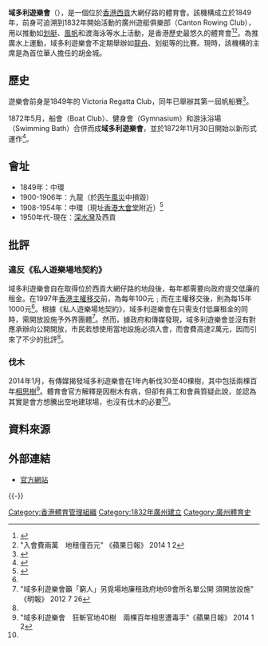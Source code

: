 {{Infobox Organization
|name = 域多利遊樂會<br>Victoria Recreation Club
|image_border =
|size =
|caption = 
|motto =
|type = 體育會
|formation = 1951年
|headquarters = {{flagicon|HKG}} 西貢大網仔路
|membership = 
|leader_title = 主席
|leader_name = 胡金城（2016年-現在）<br> [[沙利士|沙利士]]（?-2013年）<br> [[堅尼地|堅尼地]]（首任：1872年）
|website = [http://www.victoriarecreationclub.com.hk/ 域多利遊樂會]
}}

'''域多利遊樂會'''（{{lang-en|Victoria Recreation Club}}），是一個位於[[香港|香港]][[西貢區|西貢]]大網仔路的體育會。該機構成立於1849年，前身可追溯到1832年開始活動的廣州遊艇俱樂部（Canton Rowing Club），用以推動如[[划艇|划艇]]、[[風帆|風帆]]和渡海泳等水上活動，是香港歷史最悠久的體育會<ref>{{Cite web |url=http://www.victoriarecreationclub.com.hk/history.html |title=History |accessdate=2014-01-15 |archive-date=2016-09-25 |archive-url=https://web.archive.org/web/20160925053059/http://www.victoriarecreationclub.com.hk/history.html |dead-url=no }}</ref><ref name="apple">"入會費兩萬　地租僅百元" 《蘋果日報》 2014 1 2</ref>。為推廣水上運動，域多利遊樂會不定期舉辦如[[龍舟|龍舟]]、划艇等的比賽。現時，該機構的主席是為首位華人擔任的胡金城。

==歷史==
遊樂會前身是1849年的 Victoria Regatta Club，同年已舉辦其第一屆帆船賽<ref>{{Cite book|title=Twentieth Century Impressions of Hongkong, Shanghai, and Other Treaty Ports of China: Their History, People, Commerce, Industries, and Resources|last=Arnold|first=Wright|publisher=Lloyd's Greater Britain Publishing Company, Ltd.|year=1908|location=London|language=en}}</ref>。

1872年5月，船會（Boat Club）、健身會（Gymnasium）和游泳浴場（Swimming Bath）合併而成'''域多利遊樂會'''，並於1872年11月30日開始以新形式運作<ref>{{Cite book|title=Europe in China: The History of Hongkong from the Beginning to the Year 1882|url=https://archive.org/details/europeinchina0000unse|last=Eitel|first=Ernest John|publisher=Luzac & Company|year=1895|location=London|language=en}}</ref>。

==會址==
{{expand section}}
*1849年：中環
*1900-1906年：九龍（於[[丙午風災|丙午風災]]中損毀）
*1908-1954年：中環（現址[[香港大會堂|香港大會堂]]附近）<ref>{{Cite web|title=Hong Kong’s ‘recreational clubs’ are remnants of its colonial past; what does that mean for their future?|url=https://hongkongbuzz.hk/2018/12/hong-kongs-recreational-clubs-are-remnants-of-its-colonial-past-what-does-that-mean-for-their-future|access-date=2021-08-27|author=Edith Terry|date=2018-12-04|publisher=Hong Kong Buzz|language=en|archive-date=2021-08-27|archive-url=https://web.archive.org/web/20210827044309/https://hongkongbuzz.hk/2018/12/hong-kongs-recreational-clubs-are-remnants-of-its-colonial-past-what-does-that-mean-for-their-future}}</ref>
*1950年代-現在：[[深水灣|深水灣]]及西貢

==批評==
===違反《私人遊樂場地契約》===
域多利遊樂會自在取得位於西貢大網仔路的地段後，每年都需要向政府提交低廉的租金。在1997年[[香港主權移交|香港主權移交]]前，為每年100元﹔而在主權移交後，則為每15年1000元<ref name="apple"/>。根據《私人遊樂場地契約》，域多利遊樂會在只需支付低廉租金的同時，需開放設施予外界團體<ref>"域多利遊樂會籲「窮人」另覓場地廉租政府地69會所名單公開 須開放設施" 《明報》 2012 7 26</ref>。然而，據政府和傳媒發現，域多利遊樂會並沒有對應承辦向公開開放，市民若想使用當地設施必須入會，而會費高達2萬元，因而引來了不少的批評<ref name="apple"/>。

===伐木===
2014年1月，有傳媒揭發域多利遊樂會在1年內斬伐30至40棵樹，其中包括兩棵百年[[相思樹|相思樹]]<ref name="app">"域多利遊樂會　狂斬官地40樹　兩棵百年相思遭毒手"《蘋果日報》 2014 1 2</ref>。體育會官方解釋是因樹木有病，但卻有員工和會員質疑此說，並認為其實是會方想騰出空地建球場，也沒有伐木的必要<ref name="app"/>。

== 資料來源 ==
{{reflist}}

==外部連結==
* [http://www.victoriarecreationclub.com.hk/ 官方網站] {{Wayback|url=http://www.victoriarecreationclub.com.hk/ |date=20201130225735 }}

{{-}}
{{香港體育總會}}

[[Category:香港體育管理組織|Category:香港體育管理組織]]
[[Category:1832年廣州建立|Category:1832年廣州建立]]
[[Category:廣州體育史|Category:廣州體育史]]